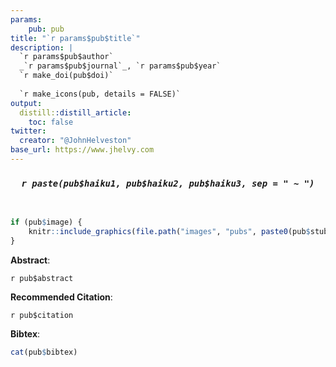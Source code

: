 ```yaml
---
params: 
    pub: pub
title: "`r params$pub$title`"
description: |
  `r params$pub$author`
  _`r params$pub$journal`_, `r params$pub$year`
  `r make_doi(pub$doi)`
  
  `r make_icons(pub, details = FALSE)`
output:
  distill::distill_article:
    toc: false
twitter:
  creator: "@JohnHelveston"
base_url: https://www.jhelvy.com
---
```


<center>
### _`r paste(pub$haiku1, pub$haiku2, pub$haiku3, sep = " ~ ")`_
</center>

<br>

```r
if (pub$image) {
    knitr::include_graphics(file.path("images", "pubs", paste0(pub$stub, ".png")))
}
```

**Abstract**:

`r pub$abstract`

**Recommended Citation**:

`r pub$citation`

**Bibtex**:

```r
cat(pub$bibtex)
```
